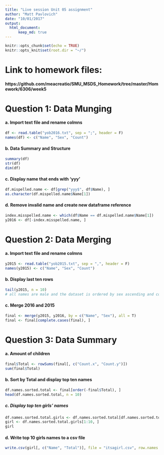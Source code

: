 ```yaml
---
title: "Live session Unit 05 assignment"
author: "Matt Pavlovich"
date: "10/01/2017"
output: 
  html_document:
      keep_md: true
---
```



```r
knitr::opts_chunk$set(echo = TRUE)
knitr::opts_knit$set(root.dir = "~/")
```
# Link to homework files:
#### https://github.com/meacreatio/SMU_MSDS_Homework/tree/master/Homework/6306/week5

# Question 1: Data Munging 
#### a. Import text file and rename colmns
```r
df <- read.table("yob2016.txt", sep = ";", header = F)
names(df) <- c("Name", "Sex", "Count")
```

#### b. Data Summary and Structure
```r
summary(df)
str(df)
dim(df)
```

#### c. Display name that ends with 'yyy'
```r
df.mispelled.name <- df[grep("yyy$", df$Name), ]
as.character(df.mispelled.name$Name[1])
```

#### d. Remove invalid name and create new dataframe reference
```r
index.misspelled.name <- which(df$Name == df.mispelled.name$Name[1])
y2016 <- df[-index.misspelled.name, ]
```

# Question 2: Data Merging
#### a. Import text file and rename colmns
```r
y2015 <- read.table("yob2015.txt", sep = ",", header = F)
names(y2015) <- c("Name", "Sex", "Count")
```

#### b. Display last ten rows
```r
tail(y2015, n = 10)
# all names are male and the dataset is ordered by sex ascending and count descending
```

#### c. Merge 2016 and 2015
```r
final <- merge(y2015, y2016, by = c("Name", "Sex"), all = T)
final <- final[complete.cases(final), ]
```

# Question 3: Data Summary
#### a. Amount of children
```r
final$Total <- rowSums(final[, c("Count.x", "Count.y")])
sum(final$Total)
```

#### b. Sort by Total and display top ten names
```r
df.names.sorted.total <- final[order(-final$Total), ]
head(df.names.sorted.total, n = 10)
```

##### c. Display top ten girls' names
```r
df.names.sorted.total.girls <- df.names.sorted.total[df.names.sorted.total$Sex == "F", ]
girl <- df.names.sorted.total.girls[1:10, ]
girl
```

#### d. Write top 10 girls names to a csv file
```r
write.csv(girl[, c("Name", "Total")], file = "itsagirl.csv", row.names = F)
```
